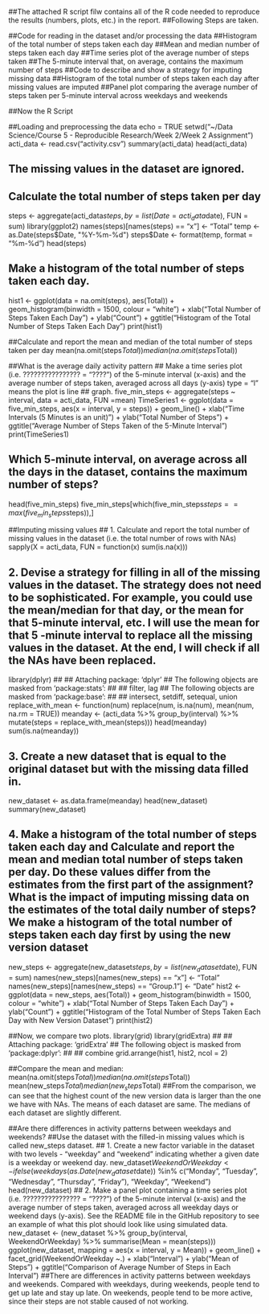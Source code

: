 ##The attached R script filw contains all of the R code needed to reproduce the results (numbers, plots, etc.) in the report. 
##Following Steps are taken. 

##Code for reading in the dataset and/or processing the data
##Histogram of the total number of steps taken each day
##Mean and median number of steps taken each day
##Time series plot of the average number of steps taken
##The 5-minute interval that, on average, contains the maximum number of steps
##Code to describe and show a strategy for imputing missing data
##Histogram of the total number of steps taken each day after missing values are imputed
##Panel plot comparing the average number of steps taken per 5-minute interval across weekdays and weekends

##Now the R Script

##Loading and preprocessing the data
echo = TRUE
setwd("~/Data Science/Course 5 - Reproducible Research/Week 2/Week 2 Assignment")
acti_data <- read.csv("activity.csv")
summary(acti_data)
head(acti_data)

## The missing values in the dataset are ignored.
## Calculate the total number of steps taken per day
steps <- aggregate(acti_data$steps, by = list(Date = acti_data$date), FUN = sum)
library(ggplot2)
names(steps)[names(steps) == "x"] <- "Total"
temp <- as.Date(steps$Date, "%Y-%m-%d")
steps$Date <- format(temp, format = "%m-%d")
head(steps)

## Make a histogram of the total number of steps taken each day.
hist1 <- ggplot(data = na.omit(steps), aes(Total)) + 
  geom_histogram(binwidth = 1500, colour = "white") +
  xlab("Total Number of Steps Taken Each Day") +
  ylab("Count") +
  ggtitle("Histogram of the Total Number of Steps Taken Each Day")
print(hist1)

##Calculate and report the mean and median of the total number of steps taken per day
mean(na.omit(steps$Total))
median(na.omit(steps$Total))

##What is the average daily activity pattern
## Make a time series plot (i.e. ???????????????? = "????") of the 5-minute interval (x-axis) and the average number of steps taken, averaged across all days (y-axis) type = "l" means the plot is line 
## graph.
five_min_steps <- aggregate(steps ~ interval, data = acti_data, FUN =mean)
TimeSeries1 <- ggplot(data = five_min_steps, aes(x = interval, y = steps)) + 
  geom_line() +
  xlab("Time Intervals (5 Minutes is an unit)") + 
  ylab("Total Number of Steps") +
  ggtitle("Average Number of Steps Taken of the 5-Minute Interval")
print(TimeSeries1)

## Which 5-minute interval, on average across all the days in the dataset, contains the maximum number of steps?
head(five_min_steps)
five_min_steps[which(five_min_steps$steps == max(five_min_steps$steps)),]

##Imputing missing values
## 1. Calculate and report the total number of missing values in the dataset (i.e. the total number of rows with NAs)
sapply(X = acti_data, FUN = function(x) sum(is.na(x)))

## 2. Devise a strategy for filling in all of the missing values in the dataset. The strategy does not need to be sophisticated. For example, you could use the mean/median for that day, or the mean for that 5-minute interval, etc. I will use the mean for that 5 -minute interval to replace all the missing values in the dataset. At the end, I will check if all the NAs have been replaced.
library(dplyr)
## 
## Attaching package: 'dplyr'
## The following objects are masked from 'package:stats':
## 
##     filter, lag
## The following objects are masked from 'package:base':
## 
##     intersect, setdiff, setequal, union
replace_with_mean <- function(num) replace(num, is.na(num), mean(num, na.rm = TRUE))
meanday <- (acti_data %>% group_by(interval) %>% mutate(steps = replace_with_mean(steps)))
head(meanday)
sum(is.na(meanday))

## 3. Create a new dataset that is equal to the original dataset but with the missing data filled in.
new_dataset <- as.data.frame(meanday)
head(new_dataset)
summary(new_dataset)

## 4. Make a histogram of the total number of steps taken each day and Calculate and report the mean and median total number of steps taken per day. Do these values differ from the estimates from the first part of the assignment? What is the impact of imputing missing data on the estimates of the total daily number of steps? We make a histogram of the total number of steps taken each day first by using the new version dataset
new_steps <- aggregate(new_dataset$steps, by = list(new_dataset$date), FUN = sum)
names(new_steps)[names(new_steps) == "x"] <- "Total"
names(new_steps)[names(new_steps) == "Group.1"] <- "Date"
hist2 <- ggplot(data = new_steps, aes(Total)) + 
  geom_histogram(binwidth = 1500, colour = "white") +
  xlab("Total Number of Steps Taken Each Day") +
  ylab("Count") +
  ggtitle("Histogram of the Total Number of Steps Taken Each Day with New Version Dataset")
print(hist2)

##Now, we compare two plots.
library(grid)
library(gridExtra)
## 
## Attaching package: 'gridExtra'
## The following object is masked from 'package:dplyr':
## 
##     combine
grid.arrange(hist1, hist2, ncol = 2)

##Compare the mean and median:
mean(na.omit(steps$Total))
median(na.omit(steps$Total))
mean(new_steps$Total)
median(new_steps$Total)
##From the comparison, we can see that the highest count of the new version data is larger than the one we have with NAs. The means of each dataset are same. The medians of each dataset are slightly different.

##Are there differences in activity patterns between weekdays and weekends?
##Use the dataset with the filled-in missing values which is called new_steps dataset.
## 1.  Create a new factor variable in the dataset with two levels - "weekday" and "weekend" indicating whether a given date is a weekday or weekend day.
new_dataset$WeekendOrWeekday <- ifelse(weekdays(as.Date(new_dataset$date)) %in% c("Monday", "Tuesday", "Wednesday", "Thursday", "Friday"), "Weekday", "Weekend")
head(new_dataset)
## 2. Make a panel plot containing a time series plot (i.e. ???????????????? = "????") of the 5-minute interval (x-axis) and the average number of steps taken, averaged across all weekday days or weekend days (y-axis). See the README file in the GitHub repository to see an example of what this plot should look like using simulated data.
new_dataset <- (new_dataset %>% group_by(interval, WeekendOrWeekday) %>% summarise(Mean = mean(steps)))
ggplot(new_dataset, mapping = aes(x = interval, y = Mean)) + geom_line() +
  facet_grid(WeekendOrWeekday ~.) + xlab("Interval") + ylab("Mean of Steps") +
  ggtitle("Comparison of Average Number of Steps in Each Interval")
##There are differences in activity patterns between weekdays and weekends. Compared with weekdays, during weekends, people tend to get up late and stay up late. On weekends, people tend to be more active, since their steps are not stable caused of not working.

